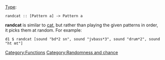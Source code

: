 {{DISPLAYTITLE:randcat}} 
[[Type signature|Type]]: <source inline>randcat :: [Pattern a] -> Pattern a</source>

'''randcat''' is similar to [[cat]], but rather than playing the given patterns in order, it picks them at random. For example:

<source>
d1 $ randcat [sound "bd*2 sn", sound "jvbass*3", sound "drum*2", sound "ht mt"]
</source>

[[Category:Functions]]
[[Category:Randomness and chance]]